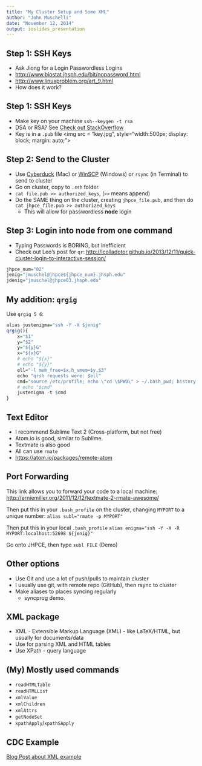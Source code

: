 ```yaml
---
title: "My Cluster Setup and Some XML"
author: "John Muschelli"
date: "November 12, 2014"
output: ioslides_presentation
---
```


## Step 1: SSH Keys

- Ask Jiong for a Login
Passwordless Logins
- <http://www.biostat.jhsph.edu/bit/nopassword.html>
- <http://www.linuxproblem.org/art_9.html>
- How does it work?

## Step 1: SSH Keys

- Make key on your machine `ssh--keygen -t rsa`
- DSA or RSA? See [Check out StackOverflow](http://security.stackexchange.com/questions/5096/rsa-vs-dsa-for-ssh-authentication-keys)
- Key is in a `.pub` file
<img src = "key.jpg", style="width:500px;  display: block; margin: auto;">

## Step 2: Send to the Cluster

- Use [Cyberduck](https://cyberduck.io/?l=en) (Mac) or [WinSCP](http://winscp.net/eng/index.php) (Windows) or `rsync` (in Terminal) to send to cluster
- Go on cluster, copy to `.ssh` folder.
- `cat file.pub >> authorized_keys`, (`>>` means append)
- Do the SAME thing on the cluster, creating `jhpce_file.pub`, and then do
`cat jhpce_file.pub >> authorized_keys`
  - This will allow for passwordless **node** login

## Step 3: Login into node from one command

- Typing Passwords is BORING, but inefficient
- Check out Leo's post for `qr`: <http://lcolladotor.github.io/2013/12/11/quick-cluster-login-to-interactive-session/>
```r
jhpce_num="02"
jenig="jmuschel@jhpce${jhpce_num}.jhsph.edu"
jdenig="jmuschel@jhpce03.jhsph.edu"
```

## My addition: `qrgig`

Use `qrgig 5 6`:
```r
alias justenigma="ssh -Y -X $jenig"
qrgig(){
    x="$1"
    y="$2"
    y="${y}G"
    x="${x}G"
    # echo "${x}"
    # echo "${y}"
    ell="-l mem_free=$x,h_vmem=$y,$3"
    echo "qrsh requests were: $ell"
    cmd="source /etc/profile; echo \"cd \$PWD\" > ~/.bash_pwd; history -w; qrsh $ell"
    # echo "$cmd"
    justenigma -t $cmd
}
```

## Text Editor

- I recommend Sublime Text 2 (Cross-platform, but not free)
- Atom.io is good, similar to Sublime.
- Textmate is also good
- All can use `rmate`
- <https://atom.io/packages/remote-atom>


## Port Forwarding

This link allows you to forward your code to a local machine: 
<http://erniemiller.org/2011/12/12/textmate-2-rmate-awesome/>

Then put this in  your `.bash_profile` on the cluster, changing `MYPORT` to a unique number:
`alias subl="rmate -p MYPORT"`

Then put this in your local `.bash_profile`
`alias enigma="ssh -Y -X -R MYPORT:localhost:52698 ${jenig}"`

Go onto JHPCE, then type `subl FILE`
(Demo)


## Other options

- Use Git and use a lot of push/pulls to maintain cluster
- I usually use git, with remote repo (GitHub), then rsync to cluster
- Make aliases to places syncing regularly
  - syncprog demo.


## XML package

- XML - Extensible Markup Language (XML)  - like LaTeX/HTML, but usually for documents/data
- Use for parsing XML and HTML tables
- Use XPath - query language


## (My) Mostly used commands

- `readHTMLTable`
- `readHTMLList`
- `xmlValue`
- `xmlChildren`
- `xmlAttrs`
- `getNodeSet` 
- `xpathApply`/`xpathSApply`

## CDC Example

[Blog Post about XML example](http://hopstat.wordpress.com/2014/01/14/faster-xml-conversion-to-data-frames/)












